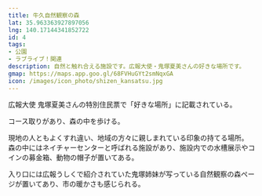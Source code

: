 ```yaml
---
title: 牛久自然観察の森
lat: 35.963363927897056
lng: 140.17144341852722
id: 4
tags:
- 公園
- ラブライブ！関連
description: 自然と触れ合える施設です。広報大使・鬼塚夏美さんの好きな場所です。
gmap: https://maps.app.goo.gl/68FVHuGYt2smNqxGA
icon: /images/icon_photo/shizen_kansatsu.jpg
---
```


<LinkedImage
  basename="nato_blooming/shizen_kansatsu-sign_entrance"
/>

広報大使 鬼塚夏美さんの特別住民票で「好きな場所」に記載されている。

コース取りがあり、森の中を歩ける。

<LinkedImage
  basename="nato_blooming/shizen_kansatsu-map_sign"
/>

現地の人ともよくすれ違い、地域の方々に親しまれている印象の持てる場所。
森の中にはネイチャーセンターと呼ばれる施設があり、施設内での水槽展示やコインの募金箱、動物の帽子が置いてある。

<LinkedImage
  basename="hamyu044/shizen_kansatsu-kaburimono"
/>

入り口には広報うしくで紹介されていた鬼塚姉妹が写っている自然観察の森ページが置いてあり、市の暖かさも感じられる。

<LinkedImage
  basename="nato_blooming/shizen_kansatsu-bus_station"
/>

